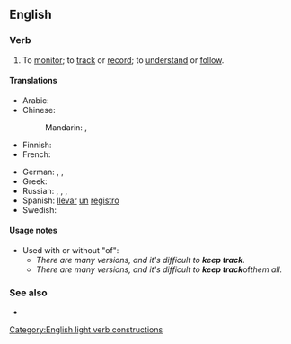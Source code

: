==English==

===Verb===
{{en-verb|keep<,,kept> track}}

# To [[monitor]]; to [[track]] or [[record]]; to [[understand]] or [[follow]].
#: {{ux|en|Please [[sign in]], so that we can '''keep track''' of who is here.}}

====Translations====
{{trans-top|monitor}}
* Arabic: {{t|ar|رَاقَّبَ}}
* Chinese:
*: Mandarin: {{t+|cmn|監測|sc=Hani}}, {{t+|cmn|监测|tr=jiāncè|sc=Hani}}
* Finnish: {{t+|fi|seurata}}
* French: {{t|fr|[[garder]] [[un]] [[suivi]]}}
{{trans-mid}}
* German: {{t+|de|verfolgen}}, {{t+|de|nachverfolgen}}, {{t|de|im Auge behalten}}
* Greek: {{t+|el|παρακολουθώ}}
* Russian: {{t+|ru|отсле́живать|impf}}, {{t+|ru|отследи́ть|pf}}, {{t+|ru|следи́ть|impf}}, {{t+|ru|проследи́ть|pf}}
* Spanish: [[llevar]] [[un]] [[registro]]
* Swedish: {{t|sv|hålla reda på}}
{{trans-bottom}}

====Usage notes====
* Used with or without "of":
** ''There are many versions, and it's difficult to '''keep track'''.''
** ''There are many versions, and it's difficult to '''keep track''' ''of'' them all.''

===See also===
* {{l|en|keep tabs on}}

[[Category:English light verb constructions]]